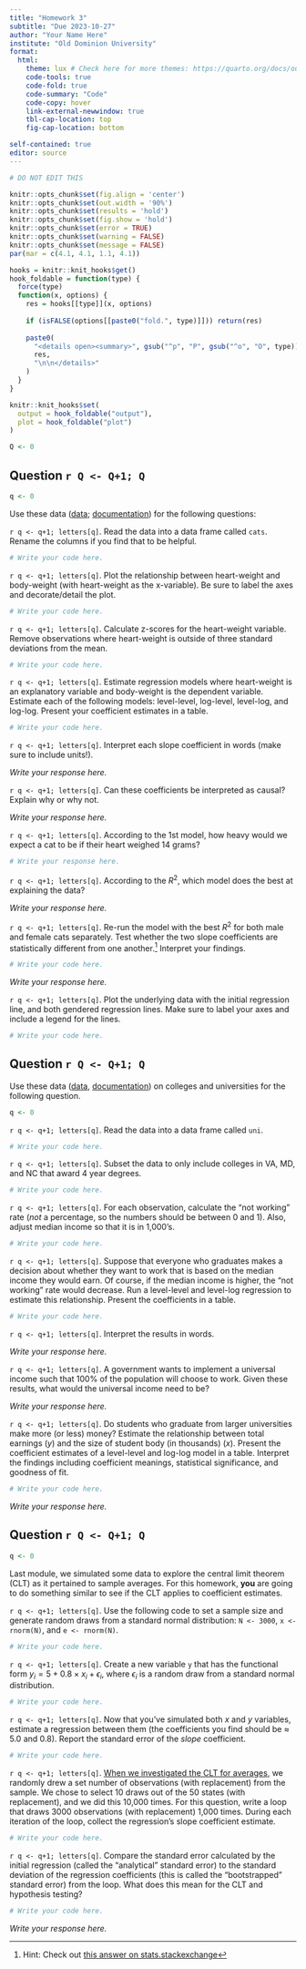 ```yaml
---
title: "Homework 3"
subtitle: "Due 2023-10-27"
author: "Your Name Here"
institute: "Old Dominion University"
format: 
  html:
    theme: lux # Check here for more themes: https://quarto.org/docs/output-formats/html-themes.html
    code-tools: true
    code-fold: true
    code-summary: "Code"
    code-copy: hover
    link-external-newwindow: true
    tbl-cap-location: top
    fig-cap-location: bottom

self-contained: true
editor: source
---
```


```r
# DO NOT EDIT THIS

knitr::opts_chunk$set(fig.align = 'center')
knitr::opts_chunk$set(out.width = '90%')
knitr::opts_chunk$set(results = 'hold')
knitr::opts_chunk$set(fig.show = 'hold')
knitr::opts_chunk$set(error = TRUE)
knitr::opts_chunk$set(warning = FALSE)
knitr::opts_chunk$set(message = FALSE)
par(mar = c(4.1, 4.1, 1.1, 4.1))

hooks = knitr::knit_hooks$get()
hook_foldable = function(type) {
  force(type)
  function(x, options) {
    res = hooks[[type]](x, options)
    
    if (isFALSE(options[[paste0("fold.", type)]])) return(res)
    
    paste0(
      "<details open><summary>", gsub("^p", "P", gsub("^o", "O", type)), "</summary>\n\n",
      res,
      "\n\n</details>"
    )
  }
}

knitr::knit_hooks$set(
  output = hook_foldable("output"),
  plot = hook_foldable("plot")
)

Q <- 0
```

## Question `r Q <- Q+1; Q`

```r
q <- 0
```

Use these data ([data](https://vincentarelbundock.github.io/Rdatasets/csv/MASS/cats.csv); [documentation](https://vincentarelbundock.github.io/Rdatasets/doc/MASS/cats.html)) for the following questions:

`r q <- q+1; letters[q]`. Read the data into a data frame called `cats`.  Rename the columns if you find that to be helpful.

```r
# Write your code here.
```

`r q <- q+1; letters[q]`. Plot the relationship between heart-weight and body-weight (with heart-weight as the x-variable).  Be sure to label the axes and decorate/detail the plot.

```r
# Write your code here.
```

`r q <- q+1; letters[q]`. Calculate z-scores for the heart-weight variable. Remove observations where heart-weight is outside of three standard deviations from the mean.

```r
# Write your code here.
```

`r q <- q+1; letters[q]`. Estimate regression models where heart-weight is an explanatory variable and body-weight is the dependent variable.  Estimate each of the following models: level-level, log-level, level-log, and log-log.  Present your coefficient estimates in a table.

```r
# Write your code here.
```

`r q <- q+1; letters[q]`. Interpret each slope coefficient in words (make sure to include units!).

*Write your response here.*

`r q <- q+1; letters[q]`. Can these coefficients be interpreted as causal?  Explain why or why not.

*Write your response here.*

`r q <- q+1; letters[q]`. According to the 1st model, how heavy would we expect a cat to be if their heart weighed 14 grams?

```r
# Write your response here.
```

`r q <- q+1; letters[q]`. According to the $R^2$, which model does the best at explaining the data?

*Write your response here.*

`r q <- q+1; letters[q]`. Re-run the model with the best $R^2$ for both male and female cats separately.  Test whether the two slope coefficients are statistically different from one another.^[Hint: Check out [this answer on stats.stackexchange](https://stats.stackexchange.com/a/99536)] Interpret your findings.

```r
# Write your code here.
```

*Write your response here.*

`r q <- q+1; letters[q]`. Plot the underlying data with the initial regression line, and both gendered regression lines.  Make sure to label your axes and include a legend for the lines.

```r
# Write your code here.
```





## Question `r Q <- Q+1; Q`

Use these data ([data](https://vincentarelbundock.github.io/Rdatasets/csv/causaldata/scorecard.csv), [documentation](https://vincentarelbundock.github.io/Rdatasets/doc/causaldata/scorecard.html)) on colleges and universities for the following question.

```r
q <- 0
```

`r q <- q+1; letters[q]`. Read the data into a data frame called `uni`.

```r
# Write your code here.
```

`r q <- q+1; letters[q]`. Subset the data to only include colleges in VA, MD, and NC that award 4 year degrees.

```r
# Write your code here.
```

`r q <- q+1; letters[q]`. For each observation, calculate the "not working" rate (*not* a percentage, so the numbers should be between 0 and 1).  Also, adjust median income so that it is in 1,000's.

```r
# Write your code here.
```

`r q <- q+1; letters[q]`. Suppose that everyone who graduates makes a decision about whether they want to work that is based on the median income they would earn.  Of course, if the median income is higher, the "not working" rate would decrease.  Run a level-level and level-log regression to estimate this relationship.  Present the coefficients in a table.

```r
# Write your code here.
```

`r q <- q+1; letters[q]`. Interpret the results in words.

*Write your response here.*

`r q <- q+1; letters[q]`. A government wants to implement a universal income such that 100\% of the population will choose to work.  Given these results, what would the universal income need to be?

*Write your response here.*

`r q <- q+1; letters[q]`. Do students who graduate from larger universities make more (or less) money?  Estimate the relationship between total earnings ($y$) and the size of student body (in thousands) ($x$). Present the coefficient estimates of a level-level and log-log model in a table.  Interpret the findings including coefficient meanings, statistical significance, and goodness of fit.

```r
# Write your code here.
```

*Write your response here.*

## Question `r Q <- Q+1; Q`

```r
q <- 0
```

Last module, we simulated some data to explore the central limit theorem (CLT) as it pertained to sample averages.  For this homework, **you** are going to do something similar to see if the CLT applies to coefficient estimates.

`r q <- q+1; letters[q]`. Use the following code to set a sample size and generate random draws from a standard normal distribution: `N <- 3000`, `x <- rnorm(N)`, and `e <- rnorm(N)`.

```r
# Write your code here.
```

`r q <- q+1; letters[q]`. Create a new variable `y` that has the functional form $y_i = 5 + 0.8\times x_i + \epsilon_i$, where $\epsilon_i$ is a random draw from a standard normal distribution.

```r
# Write your code here.
```

`r q <- q+1; letters[q]`. Now that you've simulated both $x$ and $y$ variables, estimate a regression between them (the coefficients you find should be $\approx$ 5.0 and 0.8). Report the standard error of the *slope* coefficient.

```r
# Write your code here.
```

`r q <- q+1; letters[q]`. [When we investigated the CLT for averages](https://alexcardazzi.github.io/econ311/module02/module02-05_notes.html#central-limit-theorem), we randomly drew a set number of observations (with replacement) from the sample.  We chose to select 10 draws out of the 50 states (with replacement), and we did this 10,000 times.  For this question, write a loop that draws 3000 observations (with replacement) 1,000 times.  During each iteration of the loop, collect the regression's slope coefficient estimate.

```r
# Write your code here.
```

`r q <- q+1; letters[q]`. Compare the standard error calculated by the initial regression (called the "analytical" standard error) to the standard deviation of the regression coefficients (this is called the "bootstrapped" standard error) from the loop.  What does this mean for the CLT and hypothesis testing?

```r
# Write your code here.
```

*Write your response here.*




















